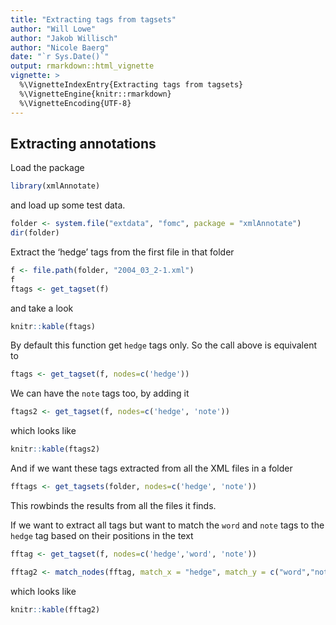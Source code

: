 ```yaml
---
title: "Extracting tags from tagsets"
author: "Will Lowe"
author: "Jakob Willisch"
author: "Nicole Baerg"
date: "`r Sys.Date()`"
output: rmarkdown::html_vignette
vignette: >
  %\VignetteIndexEntry{Extracting tags from tagsets}
  %\VignetteEngine{knitr::rmarkdown}
  %\VignetteEncoding{UTF-8}
---
```


## Extracting annotations

Load the package
```r
library(xmlAnnotate)
```
and load up some test data.
```r
folder <- system.file("extdata", "fomc", package = "xmlAnnotate")
dir(folder)
```

Extract the 'hedge' tags from the first file in that folder
```r
f <- file.path(folder, "2004_03_2-1.xml")
f
ftags <- get_tagset(f)
```
and take a look
```r
knitr::kable(ftags)
```

By default this function get `hedge` tags only.  So the call above is equivalent to 
```r
ftags <- get_tagset(f, nodes=c('hedge'))
```
We can have the `note` tags too, by adding it
```r
ftags2 <- get_tagset(f, nodes=c('hedge', 'note'))
```
which looks like
```r
knitr::kable(ftags2)
```

And if we want these tags extracted from all the XML files in a folder
```r
fftags <- get_tagsets(folder, nodes=c('hedge', 'note'))
```
This rowbinds the results from all the files it finds.

If we want to extract all tags but want to match the  `word` and `note` tags to the `hedge` tag based on their positions in the text

```r
fftag <- get_tagset(f, nodes=c('hedge','word', 'note'))

fftag2 <- match_nodes(fftag, match_x = "hedge", match_y = c("word","note"))
```
which looks like
```r
knitr::kable(fftag2)
```

